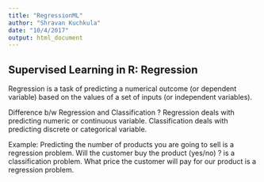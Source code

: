 ```yaml
---
title: "RegressionML"
author: "Shravan Kuchkula"
date: "10/4/2017"
output: html_document
---
```


## Supervised Learning in R: Regression
Regression is a task of predicting a numerical outcome (or dependent variable) based on the values of a set of inputs (or independent variables). 

Difference b/w Regression and Classification ?
Regression deals with predicting numeric or continuous variable.
Classification deals with predicting discrete or categorical variable.

Example:
Predicting the number of products you are going to sell is a regression problem.
Will the customer buy the product (yes/no) ? is a classification problem.
What price the customer will pay for our product is a regression problem.

